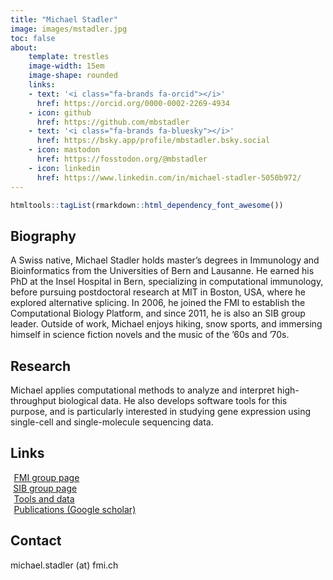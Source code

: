 ```yaml
---
title: "Michael Stadler"
image: images/mstadler.jpg
toc: false
about:
    template: trestles
    image-width: 15em
    image-shape: rounded
    links:
    - text: '<i class="fa-brands fa-orcid"></i>'
      href: https://orcid.org/0000-0002-2269-4934
    - icon: github
      href: https://github.com/mbstadler
    - text: '<i class="fa-brands fa-bluesky"></i>'
      href: https://bsky.app/profile/mbstadler.bsky.social
    - icon: mastodon
      href: https://fosstodon.org/@mbstadler
    - icon: linkedin
      href: https://www.linkedin.com/in/michael-stadler-5050b972/
---
```


```r
htmltools::tagList(rmarkdown::html_dependency_font_awesome())
```

## Biography

A Swiss native, Michael Stadler holds master’s degrees in Immunology and Bioinformatics from the Universities of Bern and Lausanne. He earned his PhD at the Insel Hospital in Bern, specializing in computational immunology, before pursuing postdoctoral research at MIT in Boston, USA, where he explored alternative splicing. In 2006, he joined the FMI to establish the Computational Biology Platform, and since 2011, he is also an SIB group leader. Outside of work, Michael enjoys hiking, snow sports, and immersing himself in science fiction novels and the music of the ’60s and ’70s.

## Research

Michael applies computational methods to analyze and interpret high-throughput biological data. He also develops software tools for this purpose, and is particularly interested in studying gene expression using single-cell and single-molecule sequencing data.

## Links

<i class="fa-solid fa-building-columns" style="margin-right: 0.4em;"></i> [FMI group page](https://www.fmi.ch/platforms/platform.html?plt=115){target="_blank"}<br>
<i class="fa-solid fa-people-group" style="margin-right: 0.3em;"></i> [SIB group page](https://www.sib.swiss/michael-stadler-group){target="_blank"}<br>
<i class="fa-brands fa-github" style="margin-right: 0.4em;"></i> [Tools and data](https://fmicompbio.github.io){target="_blank"}<br>
<i class="fa-brands fa-google-scholar" style="margin-right: 0.4em;"></i> [Publications (Google scholar)](https://scholar.google.com/citations?user=UAcx9iMAAAAJ&hl=en){target="_blank"}<br>

## Contact

<i class="fa-solid fa-envelope"></i> michael.stadler (at) fmi.ch